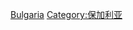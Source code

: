 {{Commons category|Nature of Bulgaria}}

[[Category:歐洲各國環境|Bulgaria]]
[[Category:保加利亚|Category:保加利亚]]
